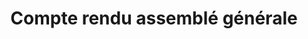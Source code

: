---
publishDate: 2023-10-05T21:00:00Z
title: Compte rendu assemblé générale
excerpt: Compte rendu global de l'assemblée générale de l'APEL du 05 Octobre 2023
category: Documentation
---